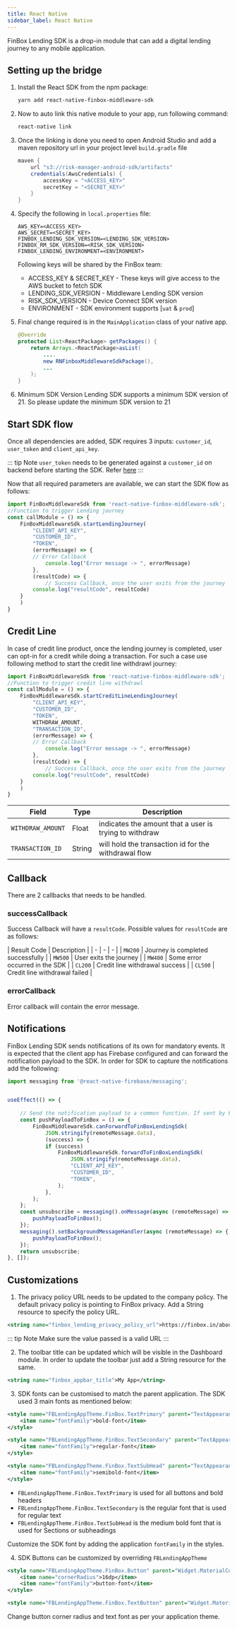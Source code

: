 ```yaml
---
title: React Native
sidebar_label: React Native
---
```


FinBox Lending SDK is a drop-in module that can add a digital lending journey to any mobile application.

## Setting up the bridge

1. Install the React SDK from the npm package:
    ```sh
    yarn add react-native-finbox-middleware-sdk
    ```
2. Now to auto link this native module to your app, run following command:
    ```sh
    react-native link
    ```
3. Once the linking is done you need to open Android Studio and add a maven repository url in your project level `build.gradle` file
    ```groovy
    maven {  
        url "s3://risk-manager-android-sdk/artifacts"  
        credentials(AwsCredentials) {  
            accessKey = "<ACCESS_KEY>"
            secretKey = "<SECRET_KEY>"  
        }
    }
    ```
4. Specify the following in `local.properties` file:
    ```
    AWS_KEY=<ACCESS_KEY>
    AWS_SECRET=<SECRET_KEY>
    FINBOX_LENDING_SDK_VERSION=<LENDING_SDK_VERSION>
    FINBOX_RM_SDK_VERSION=<RISK_SDK_VERSION>
    FINBOX_LENDING_ENVIRONMENT=<ENVIRONMENT>
    ```
    
    Following keys will be shared by the FinBox team:

    - ACCESS_KEY & SECRET_KEY - These keys will give access to the AWS bucket to fetch SDK
    - LENDING_SDK_VERSION - Middleware Lending SDK version
    - RISK_SDK_VERSION - Device Connect SDK version
    - ENVIRONMENT - SDK environment supports [`uat` & `prod`]

5. Final change required is in the `MainApplication` class of your native app.
    ```java
    @Override  
    protected List<ReactPackage> getPackages() {
        return Arrays.<ReactPackage>asList(
            ....
            new RNFinboxMiddlewareSdkPackage(),
            ...
        );
    }
    ```
6. Minimum SDK Version
    Lending SDK supports a minimum SDK version of 21. So please update the minimum SDK version to 21

## Start SDK flow

Once all dependencies are added, SDK requires 3 inputs: `customer_id`, `user_token` and `client_api_key`.

::: tip Note
`user_token` needs to be generated against a `customer_id` on backend before starting the SDK. Refer [here](/middleware/sourcing-rest-api.html#generate-token)
:::

Now that all required parameters are available, we can start the SDK flow as follows:

```javascript
import FinBoxMiddlewareSdk from 'react-native-finbox-middleware-sdk';
//Function to trigger Lending journey
const callModule = () => {
    FinBoxMiddlewareSdk.startLendingJourney(
        "CLIENT_API_KEY",
        "CUSTOMER_ID",
        "TOKEN",
        (errorMessage) => {
	    // Error Callback
            console.log("Error message -> ", errorMessage)
        }, 
        (resultCode) => {
            // Success Callback, once the user exits from the journey
	    console.log("resultCode", resultCode)
	}
    )
}
```

## Credit Line

In case of credit line product, once the lending journey is completed, user can opt-in for a credit while doing a transaction. For such a case use following method to start the credit line withdrawl journey:

```javascript
import FinBoxMiddlewareSdk from 'react-native-finbox-middleware-sdk';
//Function to trigger credit line withdrawl
const callModule = () => {
    FinBoxMiddlewareSdk.startCreditLineLendingJourney(
        "CLIENT_API_KEY",
        "CUSTOMER_ID",
        "TOKEN",
        WITHDRAW_AMOUNT,
        "TRANSACTION_ID",
        (errorMessage) => {
	    // Error Callback
            console.log("Error message -> ", errorMessage)
        }, 
        (resultCode) => {
            // Success Callback, once the user exits from the journey
	    console.log("resultCode", resultCode)
	}
    )
}
```

| Field | Type | Description |
| - | - | - |
| `WITHDRAW_AMOUNT` | Float | indicates the amount that a user is trying to withdraw |
| `TRANSACTION_ID` | String | will hold the transaction id for the withdrawal flow |

## Callback

There are 2 callbacks that needs to be handled. 

### successCallback

Success Callback will have a `resultCode`. Possible values for `resultCode` are as follows:

| Result Code | Description |
| - | - | - |
| `MW200` | Journey is completed successfully |
| `MW500` | User exits the journey |
| `MW400` | Some error occurred in the SDK |
| `CL200` | Credit line withdrawal success |
| `CL500` | Credit line withdrawal failed |


### errorCallback

Error callback will contain the error message.

## Notifications

FinBox Lending SDK sends notifications of its own for mandatory events. It is expected that the client app has Firebase configured and can forward the notification payload to the SDK. In order for SDK to capture the notifications add the following:


```js
import messaging from '@react-native-firebase/messaging';


useEffect(() => {
    
    // Send the notification payload to a common function. If sent by FinBox team notification will be shown.
    const pushPayloadToFinBox = () => {
        FinBoxMiddlewareSdk.canForwardToFinBoxLendingSdk(
            JSON.stringify(remoteMessage.data),
            (success) => {
            if (success)
                FinBoxMiddlewareSdk.forwardToFinBoxLendingSdk(
                    JSON.stringify(remoteMessage.data),
                    "CLIENT_API_KEY",
                    "CUSTOMER_ID",
                    "TOKEN",
                );
            },
        );
    };
    const unsubscribe = messaging().onMessage(async (remoteMessage) => {
        pushPayloadToFinBox();
    });
    messaging().setBackgroundMessageHandler(async (remoteMessage) => {
        pushPayloadToFinBox();
    });
    return unsubscribe;
}, []);
```

## Customizations

1. The privacy policy URL needs to be updated to the company policy. The default privacy policy is pointing to FinBox privacy. Add a String resource to specify the policy URL.

```xml
<string name="finbox_lending_privacy_policy_url">https://finbox.in/about/privacy</string>
```

::: tip Note
Make sure the value passed is a valid URL
:::

2. The toolbar title can be updated which will be visible in the Dashboard module. In order to update the toolbar just add a String resource for the same.

```xml
<string name="finbox_appbar_title">My App</string>
```

3. SDK fonts can be customised to match the parent application. The SDK used 3 main fonts as mentioned below:

```xml
<style name="FBLendingAppTheme.FinBox.TextPrimary" parent="TextAppearance.AppCompat">
    <item name="fontFamily">bold-font</item>
</style>

<style name="FBLendingAppTheme.FinBox.TextSecondary" parent="TextAppearance.AppCompat">
    <item name="fontFamily">regular-font</item>
</style>

<style name="FBLendingAppTheme.FinBox.TextSubHead" parent="TextAppearance.AppCompat">
    <item name="fontFamily">semibold-font</item>
</style>
```

- `FBLendingAppTheme.FinBox.TextPrimary` is used for all buttons and bold headers
- `FBLendingAppTheme.FinBox.TextSecondary` is the regular font that is used for regular text
- `FBLendingAppTheme.FinBox.TextSubHead` is the medium bold font that is used for Sections or subheadings

Customize the SDK font by adding the application `fontFamily` in the styles.

4. SDK Buttons can be customized by overriding `FBLendingAppTheme`

```xml
<style name="FBLendingAppTheme.FinBox.Button" parent="Widget.MaterialComponents.Button">
    <item name="cornerRadius">16dp</item>
    <item name="fontFamily">button-font</item>
</style>

<style name="FBLendingAppTheme.FinBox.TextButton" parent="Widget.MaterialComponents.Button.TextButton"></style>
```

Change button corner radius and text font as per your application theme.
